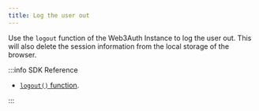 ```yaml
---
title: Log the user out
---
```


Use the `logout` function of the Web3Auth Instance to log the user out. This will also delete the
session information from the local storage of the browser.

:::info SDK Reference

- [`logout()` function](/sdk/mpc-core-kit/mpc-core-kit-js/authentication#logging-out-the-user).

:::
